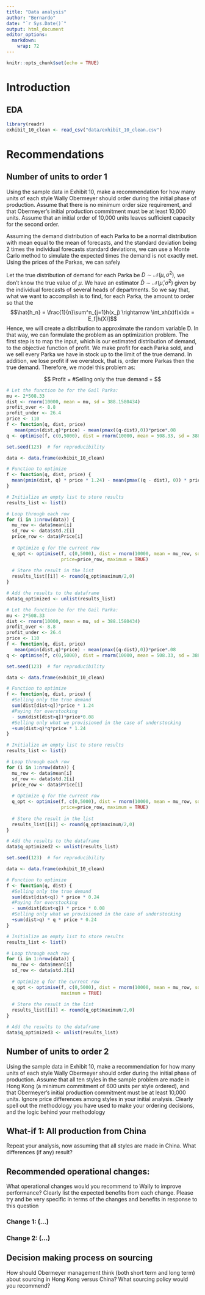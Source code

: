 ```yaml
---
title: "Data analysis"
author: "Bernardo"
date: "`r Sys.Date()`"
output: html_document
editor_options: 
  markdown: 
    wrap: 72
---
```


```r
knitr::opts_chunk$set(echo = TRUE)
```

# Introduction

## EDA

```r
library(readr)
exhibit_10_clean <- read_csv("data/exhibit_10_clean.csv")
```

# Recommendations

## Number of units to order 1

Using the sample data in Exhibit 10, make a recommendation for how many
units of each style Wally Obermeyer should order during the initial
phase of production. Assume that there is no minimum order size
requirement, and that Obermeyer's initial production commitment must be
at least 10,000 units. Assume that an initial order of 10,000 units
leaves sufficient capacity for the second order.

Assuming the demand distribution of each Parka to be a normal
distribution with mean equal to the mean of forecasts, and the standard
deviation being 2 times the individual forecasts standard deviations, we
can use a Monte Carlo method to simulate the expected times the demand
is not exactly met. Using the prices of the Parkas, we can safely

Let the true distribution of demand for each Parka be
$D \sim \mathcal{N}(\mu, \sigma^2)$, we don't know the true value of
$\mu$. We have an estimator
$\hat{D} \sim \mathcal{N}(\hat{\mu}, \hat{\sigma}^2)$ given by the
individual forecasts of several heads of departments. So we say that,
what we want to accomplish is to find, for each Parka, the amount to
order so that the
$$\hat{h_n} = \frac{1}{n}\sum^n_{j=1}h(x_j) \rightarrow \int_xh(x)f(x)dx = E_f[h(X)]$$
Hence, we will create a distribution to approximate the random variable
D. In that way, we can formulate the problem as an optimization problem.
The first step is to map the input, which is our estimated distribution
of demand, to the objective function of profit. We make profit for each
Parka sold, and we sell every Parka we have in stock up to the limit of
the true demand. In addition, we lose profit if we overstock, that is,
order more Parkas then the true demand. Therefore, we model this problem
as:

$$
Profit =   #Selling only the true demand + 
$$

```r
# Let the function be for the Gail Parka:
mu <- 2*508.33
dist <- rnorm(10000, mean = mu, sd = 388.1580434)
profit_over <- 8.8
profit_under <- 26.4
price <- 110
f <- function(q, dist, price) 
   mean(pmin(dist,q)*price) - mean(pmax((q-dist),0))*price*.08
q <- optimise(f, c(0,5000), dist = rnorm(10000, mean = 508.33, sd = 388.1580434), price=price, maximum = TRUE)
```

```r

set.seed(123)  # for reproducibility

data <- data.frame(exhibit_10_clean)

# Function to optimize
f <- function(q, dist, price) {
  mean(pmin(dist, q) * price * 1.24) - mean(pmax((q - dist), 0)) * price * 0.08
}

# Initialize an empty list to store results
results_list <- list()

# Loop through each row
for (i in 1:nrow(data)) {
  mu_row <- data$mean[i]
  sd_row <- data$std.2[i]
  price_row <- data$Price[i]
  
  # Optimize q for the current row
  q_opt <- optimise(f, c(0,5000), dist = rnorm(10000, mean = mu_row, sd = sd_row), 
                    price=price_row, maximum = TRUE)
  
  # Store the result in the list
  results_list[[i]] <- round(q_opt$maximum/2,0)
}

# Add the results to the dataframe
data$q_optimized <- unlist(results_list)
```

```r
# Let the function be for the Gail Parka:
mu <- 2*508.33
dist <- rnorm(10000, mean = mu, sd = 388.1580434)
profit_over <- 8.8
profit_under <- 26.4
price <- 110
f <- function(q, dist, price) 
   mean(pmin(dist,q)*price) - mean(pmax((q-dist),0))*price*.08
q <- optimise(f, c(0,5000), dist = rnorm(10000, mean = 508.33, sd = 388.1580434), price=price, maximum = TRUE)
```

```r

set.seed(123)  # for reproducibility

data <- data.frame(exhibit_10_clean)

# Function to optimize
f <- function(q, dist, price) {
  #Selling only the true demand
  sum(dist[dist<q])*price * 1.24
  #Paying for overstocking
  - sum(dist[dist>q])*price*0.08
  #Selling only what we provisioned in the case of understocking
  +sum(dist>q)*q*price * 1.24
}

# Initialize an empty list to store results
results_list <- list()

# Loop through each row
for (i in 1:nrow(data)) {
  mu_row <- data$mean[i]
  sd_row <- data$std.2[i]
  price_row <- data$Price[i]
  
  # Optimize q for the current row
  q_opt <- optimise(f, c(0,5000), dist = rnorm(10000, mean = mu_row, sd = sd_row), 
                    price=price_row, maximum = TRUE)
  
  # Store the result in the list
  results_list[[i]] <- round(q_opt$maximum/2,0)
}

# Add the results to the dataframe
data$q_optimized2 <- unlist(results_list)
```

```r
set.seed(123)  # for reproducibility

data <- data.frame(exhibit_10_clean)

# Function to optimize
f <- function(q, dist) {
  #Selling only the true demand
  sum(dist[dist<q]) * price * 0.24
  #Paying for overstocking
  - sum(dist[dist<q]) * price * 0.08
  #Selling only what we provisioned in the case of understocking
  +sum(dist>q) * q * price * 0.24
}

# Initialize an empty list to store results
results_list <- list()

# Loop through each row
for (i in 1:nrow(data)) {
  mu_row <- data$mean[i]
  sd_row <- data$std.2[i]
  
  # Optimize q for the current row
  q_opt <- optimise(f, c(0,5000), dist = rnorm(10000, mean = mu_row, sd = sd_row),
                    maximum = TRUE)
  
  # Store the result in the list
  results_list[[i]] <- round(q_opt$maximum/2,0)
}

# Add the results to the dataframe
data$q_optimized3 <- unlist(results_list)
```

## Number of units to order 2

Using the sample data in Exhibit 10, make a recommendation for how many
units of each style Wally Obermeyer should order during the initial
phase of production. Assume that all ten styles in the sample problem
are made in Hong Kong (a minimum commitment of 600 units per style
ordered), and that Obermeyer's initial production commitment must be at
least 10,000 units. Ignore price differences among styles in your
initial analysis. Clearly spell out the methodology you have used to
make your ordering decisions, and the logic behind your methodology

## What-if 1: All production from China

Repeat your analysis, now assuming that all styles are made in China.
What differences (if any) result?

## Recommended operational changes:

What operational changes would you recommend to Wally to improve
performance? Clearly list the expected benefits from each change. Please
try and be very specific in terms of the changes and benefits in
response to this question

### Change 1: (...)

### Change 2: (...)

## Decision making process on sourcing

How should Obermeyer management think (both short term and long term)
about sourcing in Hong Kong versus China? What sourcing policy would you
recommend?
